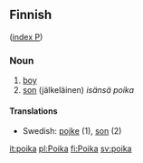 ==Finnish==
([[Wiktionary:Finnish_index_p|index P]])

===Noun===

# [[boy]]
# [[son]] (jälkeläinen) ''isänsä poika''

====Translations====

*Swedish: [[pojke]] (1), [[son]] (2)

[[it:poika]]
[[pl:Poika]]
[[fi:Poika]]
[[sv:poika]]